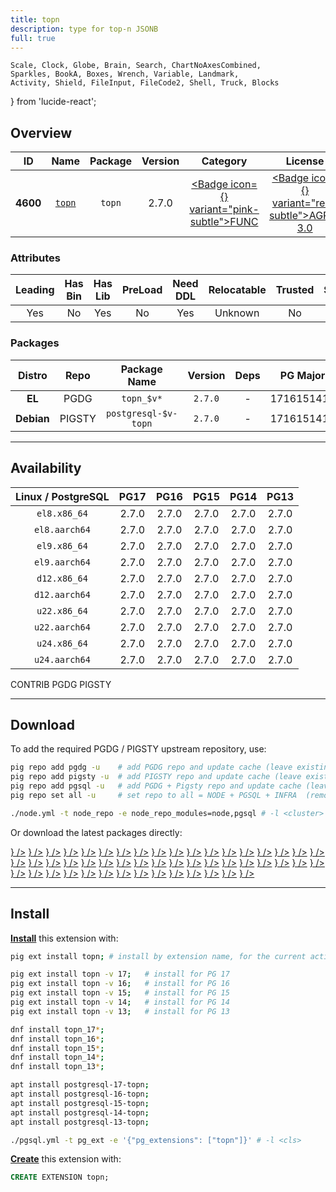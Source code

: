 ```yaml
---
title: topn
description: type for top-n JSONB
full: true
---
```


    Scale, Clock, Globe, Brain, Search, ChartNoAxesCombined,
    Sparkles, BookA, Boxes, Wrench, Variable, Landmark,
    Activity, Shield, FileInput, FileCode2, Shell, Truck, Blocks
} from 'lucide-react';

## Overview

| <TooltipIconButton tooltip="Extension unique identifier" side="top">ID</TooltipIconButton> | <TooltipIconButton tooltip="Extension name" side="top">Name</TooltipIconButton> | <TooltipIconButton tooltip="Package name for installation" side="top">Package</TooltipIconButton> | <TooltipIconButton tooltip="Latest available extension version" side="top">Version</TooltipIconButton> | <TooltipIconButton tooltip="Extension category" side="top">Category</TooltipIconButton> | <TooltipIconButton tooltip="Open source license" side="top">License</TooltipIconButton> | <TooltipIconButton tooltip="Programming language" side="top">Lang</TooltipIconButton> |
|:--------:|:--------:|:----------:|:--------------:|:---------------------------------------:|:------------------------------------------------------:|:----:|
| **4600** | [`topn`](https://github.com/citusdata/postgresql-topn) | `topn` | 2.7.0 | <a href="/ext/func" className="no-underline"><Badge icon={<Variable />} variant="pink-subtle">FUNC</Badge></a> | <a href="/ext/list/license#agpl-30" className="no-underline"><Badge icon={<Scale />} variant="red-subtle">AGPL-3.0</Badge></a> | <a href="/ext/list/lang#c"><Badge icon={<FileCode2 />} variant="blue-subtle">C</Badge></a> |

### Attributes

| <TooltipIconButton tooltip="The Primary Leading extension in the Package" side="top">Leading</TooltipIconButton> | <TooltipIconButton tooltip="Contains binary utils" side="top">Has Bin</TooltipIconButton> | <TooltipIconButton tooltip="Contains .so shared library files" side="top">Has Lib</TooltipIconButton> | <TooltipIconButton tooltip="Requires preloading via shared_preload_libraries" side="top">PreLoad</TooltipIconButton> | <TooltipIconButton tooltip="Requires CREATE EXTENSION DDL command" side="top">Need DDL</TooltipIconButton> | <TooltipIconButton tooltip="Can be installed in any schema" side="top">Relocatable</TooltipIconButton> | <TooltipIconButton tooltip="Can be created by non-superuser" side="top">Trusted</TooltipIconButton> | <TooltipIconButton tooltip="Schemas used by this extension" side="top">Schemas</TooltipIconButton> |
|:-------:|:-------:|:-------:|:-------:|:--------:|:-----------:|:-------:|:-------:|
| Yes | No | Yes | No | Yes | Unknown | No | - |

### Packages

| <TooltipIconButton tooltip="Linux distribution family, EL or Debian" side="top">Distro</TooltipIconButton> | <TooltipIconButton tooltip="Package repository" side="top">Repo</TooltipIconButton> | <TooltipIconButton tooltip="The RPM/DEB Package Name Pattern (replace $v with real pg major)" side="top">Package Name</TooltipIconButton> | <TooltipIconButton tooltip="Latest package version" side="top">Version</TooltipIconButton> | <TooltipIconButton tooltip="RPM/DEB Package dependencies" side="top">Deps</TooltipIconButton> | <TooltipIconButton tooltip="Available in these PostgreSQL Major Versions" side="top">PG Major</TooltipIconButton> |
|:----------:|:--------:|:------------------------:|:-----------:|:------------:|:------------------:|
|   **EL**   | <Badge variant="blue-subtle"><span className="font-bold">PGDG</span></Badge> | `topn_$v*` | `2.7.0` | - | <Badge variant="green-subtle">17</Badge><Badge variant="green-subtle">16</Badge><Badge variant="green-subtle">15</Badge><Badge variant="green-subtle">14</Badge><Badge variant="green-subtle">13</Badge> |
| **Debian** | <Badge variant="amber-subtle"><span className="font-bold">PIGSTY</span></Badge> | `postgresql-$v-topn` | `2.7.0` | - | <Badge variant="green-subtle">17</Badge><Badge variant="green-subtle">16</Badge><Badge variant="green-subtle">15</Badge><Badge variant="green-subtle">14</Badge><Badge variant="green-subtle">13</Badge> |



------

## Availability

| <TooltipIconButton tooltip="Linux Distro Arch / PostgreSQL Major Version" side="top">Linux / PostgreSQL </TooltipIconButton> | **PG17** | **PG16** | **PG15** | **PG14** | **PG13** |
|:-----:|:-----:|:-----:|:-----:|:-----:|:-----:|
| `el8.x86_64` | <Badge variant="blue-subtle">2.7.0</Badge> | <Badge variant="blue-subtle">2.7.0</Badge> | <Badge variant="blue-subtle">2.7.0</Badge> | <Badge variant="blue-subtle">2.7.0</Badge> | <Badge variant="blue-subtle">2.7.0</Badge> |
| `el8.aarch64` | <Badge variant="blue-subtle">2.7.0</Badge> | <Badge variant="blue-subtle">2.7.0</Badge> | <Badge variant="blue-subtle">2.7.0</Badge> | <Badge variant="blue-subtle">2.7.0</Badge> | <Badge variant="blue-subtle">2.7.0</Badge> |
| `el9.x86_64` | <Badge variant="blue-subtle">2.7.0</Badge> | <Badge variant="blue-subtle">2.7.0</Badge> | <Badge variant="blue-subtle">2.7.0</Badge> | <Badge variant="blue-subtle">2.7.0</Badge> | <Badge variant="blue-subtle">2.7.0</Badge> |
| `el9.aarch64` | <Badge variant="blue-subtle">2.7.0</Badge> | <Badge variant="blue-subtle">2.7.0</Badge> | <Badge variant="blue-subtle">2.7.0</Badge> | <Badge variant="blue-subtle">2.7.0</Badge> | <Badge variant="blue-subtle">2.7.0</Badge> |
| `d12.x86_64` | <Badge variant="amber-subtle">2.7.0</Badge> | <Badge variant="amber-subtle">2.7.0</Badge> | <Badge variant="amber-subtle">2.7.0</Badge> | <Badge variant="amber-subtle">2.7.0</Badge> | <Badge variant="amber-subtle">2.7.0</Badge> |
| `d12.aarch64` | <Badge variant="amber-subtle">2.7.0</Badge> | <Badge variant="amber-subtle">2.7.0</Badge> | <Badge variant="amber-subtle">2.7.0</Badge> | <Badge variant="amber-subtle">2.7.0</Badge> | <Badge variant="amber-subtle">2.7.0</Badge> |
| `u22.x86_64` | <Badge variant="amber-subtle">2.7.0</Badge> | <Badge variant="amber-subtle">2.7.0</Badge> | <Badge variant="amber-subtle">2.7.0</Badge> | <Badge variant="amber-subtle">2.7.0</Badge> | <Badge variant="amber-subtle">2.7.0</Badge> |
| `u22.aarch64` | <Badge variant="amber-subtle">2.7.0</Badge> | <Badge variant="amber-subtle">2.7.0</Badge> | <Badge variant="amber-subtle">2.7.0</Badge> | <Badge variant="amber-subtle">2.7.0</Badge> | <Badge variant="amber-subtle">2.7.0</Badge> |
| `u24.x86_64` | <Badge variant="amber-subtle">2.7.0</Badge> | <Badge variant="amber-subtle">2.7.0</Badge> | <Badge variant="amber-subtle">2.7.0</Badge> | <Badge variant="amber-subtle">2.7.0</Badge> | <Badge variant="amber-subtle">2.7.0</Badge> |
| `u24.aarch64` | <Badge variant="amber-subtle">2.7.0</Badge> | <Badge variant="amber-subtle">2.7.0</Badge> | <Badge variant="amber-subtle">2.7.0</Badge> | <Badge variant="amber-subtle">2.7.0</Badge> | <Badge variant="amber-subtle">2.7.0</Badge> |

<Badge variant="green-subtle"><span className="font-black">CONTRIB</span></Badge> <Badge variant="blue-subtle"><span className="font-black">PGDG</span></Badge> <Badge variant="amber-subtle"><span className="font-black">PIGSTY</span></Badge>

------

## Download

To add the required PGDG / PIGSTY upstream repository, use:

```bash tab="pig"
pig repo add pgdg -u    # add PGDG repo and update cache (leave existing repos)
pig repo add pigsty -u  # add PIGSTY repo and update cache (leave existing repos)
pig repo add pgsql -u   # add PGDG + Pigsty repo and update cache (leave existing repos)
pig repo set all -u     # set repo to all = NODE + PGSQL + INFRA  (remove existing repos)
```
```bash tab="pigsty"
./node.yml -t node_repo -e node_repo_modules=node,pgsql # -l <cluster>
```

Or download the latest packages directly:

<Files>
    <Folder name="el8.x86_64">
        <a href="https://download.postgresql.org/pub/repos/yum/17/redhat/rhel-8-x86_64/topn_17-2.7.0-1PGDG.rhel8.x86_64.rpm"><File name="topn_17-2.7.0-1PGDG.rhel8.x86_64.rpm" icon={<Package className="text-emerald-500" />} /></a>
        <a href="https://download.postgresql.org/pub/repos/yum/16/redhat/rhel-8-x86_64/topn_16-2.7.0-1PGDG.rhel8.x86_64.rpm"><File name="topn_16-2.7.0-1PGDG.rhel8.x86_64.rpm" icon={<Package className="text-emerald-500" />} /></a>
        <a href="https://download.postgresql.org/pub/repos/yum/15/redhat/rhel-8-x86_64/topn_15-2.7.0-1PGDG.rhel8.x86_64.rpm"><File name="topn_15-2.7.0-1PGDG.rhel8.x86_64.rpm" icon={<Package className="text-emerald-500" />} /></a>
        <a href="https://download.postgresql.org/pub/repos/yum/14/redhat/rhel-8-x86_64/topn_14-2.7.0-1PGDG.rhel8.x86_64.rpm"><File name="topn_14-2.7.0-1PGDG.rhel8.x86_64.rpm" icon={<Package className="text-emerald-500" />} /></a>
        <a href="https://download.postgresql.org/pub/repos/yum/13/redhat/rhel-8-x86_64/topn_13-2.7.0-1PGDG.rhel8.x86_64.rpm"><File name="topn_13-2.7.0-1PGDG.rhel8.x86_64.rpm" icon={<Package className="text-emerald-500" />} /></a>
    </Folder>
    <Folder name="el8.aarch64">
        <a href="https://download.postgresql.org/pub/repos/yum/17/redhat/rhel-8-aarch64/topn_17-2.7.0-1PGDG.rhel8.aarch64.rpm"><File name="topn_17-2.7.0-1PGDG.rhel8.aarch64.rpm" icon={<Package className="text-orange-500" />} /></a>
        <a href="https://download.postgresql.org/pub/repos/yum/16/redhat/rhel-8-aarch64/topn_16-2.7.0-1PGDG.rhel8.aarch64.rpm"><File name="topn_16-2.7.0-1PGDG.rhel8.aarch64.rpm" icon={<Package className="text-orange-500" />} /></a>
        <a href="https://download.postgresql.org/pub/repos/yum/15/redhat/rhel-8-aarch64/topn_15-2.7.0-1PGDG.rhel8.aarch64.rpm"><File name="topn_15-2.7.0-1PGDG.rhel8.aarch64.rpm" icon={<Package className="text-orange-500" />} /></a>
        <a href="https://download.postgresql.org/pub/repos/yum/14/redhat/rhel-8-aarch64/topn_14-2.7.0-1PGDG.rhel8.aarch64.rpm"><File name="topn_14-2.7.0-1PGDG.rhel8.aarch64.rpm" icon={<Package className="text-orange-500" />} /></a>
        <a href="https://download.postgresql.org/pub/repos/yum/13/redhat/rhel-8-aarch64/topn_13-2.7.0-1PGDG.rhel8.aarch64.rpm"><File name="topn_13-2.7.0-1PGDG.rhel8.aarch64.rpm" icon={<Package className="text-orange-500" />} /></a>
    </Folder>
    <Folder name="el9.x86_64">
        <a href="https://download.postgresql.org/pub/repos/yum/17/redhat/rhel-9-x86_64/topn_17-2.7.0-1PGDG.rhel9.x86_64.rpm"><File name="topn_17-2.7.0-1PGDG.rhel9.x86_64.rpm" icon={<Package className="text-emerald-500" />} /></a>
        <a href="https://download.postgresql.org/pub/repos/yum/16/redhat/rhel-9-x86_64/topn_16-2.7.0-1PGDG.rhel9.x86_64.rpm"><File name="topn_16-2.7.0-1PGDG.rhel9.x86_64.rpm" icon={<Package className="text-emerald-500" />} /></a>
        <a href="https://download.postgresql.org/pub/repos/yum/15/redhat/rhel-9-x86_64/topn_15-2.7.0-1PGDG.rhel9.x86_64.rpm"><File name="topn_15-2.7.0-1PGDG.rhel9.x86_64.rpm" icon={<Package className="text-emerald-500" />} /></a>
        <a href="https://download.postgresql.org/pub/repos/yum/14/redhat/rhel-9-x86_64/topn_14-2.7.0-1PGDG.rhel9.x86_64.rpm"><File name="topn_14-2.7.0-1PGDG.rhel9.x86_64.rpm" icon={<Package className="text-emerald-500" />} /></a>
        <a href="https://download.postgresql.org/pub/repos/yum/13/redhat/rhel-9-x86_64/topn_13-2.7.0-1PGDG.rhel9.x86_64.rpm"><File name="topn_13-2.7.0-1PGDG.rhel9.x86_64.rpm" icon={<Package className="text-emerald-500" />} /></a>
    </Folder>
    <Folder name="el9.aarch64">
        <a href="https://download.postgresql.org/pub/repos/yum/17/redhat/rhel-9-aarch64/topn_17-2.7.0-1PGDG.rhel9.aarch64.rpm"><File name="topn_17-2.7.0-1PGDG.rhel9.aarch64.rpm" icon={<Package className="text-orange-500" />} /></a>
        <a href="https://download.postgresql.org/pub/repos/yum/16/redhat/rhel-9-aarch64/topn_16-2.7.0-1PGDG.rhel9.aarch64.rpm"><File name="topn_16-2.7.0-1PGDG.rhel9.aarch64.rpm" icon={<Package className="text-orange-500" />} /></a>
        <a href="https://download.postgresql.org/pub/repos/yum/15/redhat/rhel-9-aarch64/topn_15-2.7.0-1PGDG.rhel9.aarch64.rpm"><File name="topn_15-2.7.0-1PGDG.rhel9.aarch64.rpm" icon={<Package className="text-orange-500" />} /></a>
        <a href="https://download.postgresql.org/pub/repos/yum/14/redhat/rhel-9-aarch64/topn_14-2.7.0-1PGDG.rhel9.aarch64.rpm"><File name="topn_14-2.7.0-1PGDG.rhel9.aarch64.rpm" icon={<Package className="text-orange-500" />} /></a>
        <a href="https://download.postgresql.org/pub/repos/yum/13/redhat/rhel-9-aarch64/topn_13-2.7.0-1PGDG.rhel9.aarch64.rpm"><File name="topn_13-2.7.0-1PGDG.rhel9.aarch64.rpm" icon={<Package className="text-orange-500" />} /></a>
    </Folder>
    <Folder name="d12.x86_64">
        <a href="https://repo.pigsty.io/apt/pgsql/bookworm/pool/main/t/topn/postgresql-17-topn_2.7.0-1PIGSTY~bookworm_amd64.deb"><File name="postgresql-17-topn_2.7.0-1PIGSTY~bookworm_amd64.deb" icon={<Box className="text-emerald-500" />} /></a>
        <a href="https://repo.pigsty.io/apt/pgsql/bookworm/pool/main/t/topn/postgresql-16-topn_2.7.0-1PIGSTY~bookworm_amd64.deb"><File name="postgresql-16-topn_2.7.0-1PIGSTY~bookworm_amd64.deb" icon={<Box className="text-emerald-500" />} /></a>
        <a href="https://repo.pigsty.io/apt/pgsql/bookworm/pool/main/t/topn/postgresql-15-topn_2.7.0-1PIGSTY~bookworm_amd64.deb"><File name="postgresql-15-topn_2.7.0-1PIGSTY~bookworm_amd64.deb" icon={<Box className="text-emerald-500" />} /></a>
        <a href="https://repo.pigsty.io/apt/pgsql/bookworm/pool/main/t/topn/postgresql-14-topn_2.7.0-1PIGSTY~bookworm_amd64.deb"><File name="postgresql-14-topn_2.7.0-1PIGSTY~bookworm_amd64.deb" icon={<Box className="text-emerald-500" />} /></a>
        <a href="https://repo.pigsty.io/apt/pgsql/bookworm/pool/main/t/topn/postgresql-13-topn_2.7.0-1PIGSTY~bookworm_amd64.deb"><File name="postgresql-13-topn_2.7.0-1PIGSTY~bookworm_amd64.deb" icon={<Box className="text-emerald-500" />} /></a>
    </Folder>
    <Folder name="d12.aarch64">
        <a href="https://repo.pigsty.io/apt/pgsql/bookworm/pool/main/t/topn/postgresql-17-topn_2.7.0-1PIGSTY~bookworm_arm64.deb"><File name="postgresql-17-topn_2.7.0-1PIGSTY~bookworm_arm64.deb" icon={<Box className="text-orange-500" />} /></a>
        <a href="https://repo.pigsty.io/apt/pgsql/bookworm/pool/main/t/topn/postgresql-16-topn_2.7.0-1PIGSTY~bookworm_arm64.deb"><File name="postgresql-16-topn_2.7.0-1PIGSTY~bookworm_arm64.deb" icon={<Box className="text-orange-500" />} /></a>
        <a href="https://repo.pigsty.io/apt/pgsql/bookworm/pool/main/t/topn/postgresql-15-topn_2.7.0-1PIGSTY~bookworm_arm64.deb"><File name="postgresql-15-topn_2.7.0-1PIGSTY~bookworm_arm64.deb" icon={<Box className="text-orange-500" />} /></a>
        <a href="https://repo.pigsty.io/apt/pgsql/bookworm/pool/main/t/topn/postgresql-14-topn_2.7.0-1PIGSTY~bookworm_arm64.deb"><File name="postgresql-14-topn_2.7.0-1PIGSTY~bookworm_arm64.deb" icon={<Box className="text-orange-500" />} /></a>
        <a href="https://repo.pigsty.io/apt/pgsql/bookworm/pool/main/t/topn/postgresql-13-topn_2.7.0-1PIGSTY~bookworm_arm64.deb"><File name="postgresql-13-topn_2.7.0-1PIGSTY~bookworm_arm64.deb" icon={<Box className="text-orange-500" />} /></a>
    </Folder>
    <Folder name="u22.x86_64">
        <a href="https://repo.pigsty.io/apt/pgsql/jammy/pool/main/t/topn/postgresql-17-topn_2.7.0-1PIGSTY~jammy_amd64.deb"><File name="postgresql-17-topn_2.7.0-1PIGSTY~jammy_amd64.deb" icon={<Box className="text-emerald-500" />} /></a>
        <a href="https://repo.pigsty.io/apt/pgsql/jammy/pool/main/t/topn/postgresql-16-topn_2.7.0-1PIGSTY~jammy_amd64.deb"><File name="postgresql-16-topn_2.7.0-1PIGSTY~jammy_amd64.deb" icon={<Box className="text-emerald-500" />} /></a>
        <a href="https://repo.pigsty.io/apt/pgsql/jammy/pool/main/t/topn/postgresql-15-topn_2.7.0-1PIGSTY~jammy_amd64.deb"><File name="postgresql-15-topn_2.7.0-1PIGSTY~jammy_amd64.deb" icon={<Box className="text-emerald-500" />} /></a>
        <a href="https://repo.pigsty.io/apt/pgsql/jammy/pool/main/t/topn/postgresql-14-topn_2.7.0-1PIGSTY~jammy_amd64.deb"><File name="postgresql-14-topn_2.7.0-1PIGSTY~jammy_amd64.deb" icon={<Box className="text-emerald-500" />} /></a>
        <a href="https://repo.pigsty.io/apt/pgsql/jammy/pool/main/t/topn/postgresql-13-topn_2.7.0-1PIGSTY~jammy_amd64.deb"><File name="postgresql-13-topn_2.7.0-1PIGSTY~jammy_amd64.deb" icon={<Box className="text-emerald-500" />} /></a>
    </Folder>
    <Folder name="u22.aarch64">
        <a href="https://repo.pigsty.io/apt/pgsql/jammy/pool/main/t/topn/postgresql-17-topn_2.7.0-1PIGSTY~jammy_arm64.deb"><File name="postgresql-17-topn_2.7.0-1PIGSTY~jammy_arm64.deb" icon={<Box className="text-orange-500" />} /></a>
        <a href="https://repo.pigsty.io/apt/pgsql/jammy/pool/main/t/topn/postgresql-16-topn_2.7.0-1PIGSTY~jammy_arm64.deb"><File name="postgresql-16-topn_2.7.0-1PIGSTY~jammy_arm64.deb" icon={<Box className="text-orange-500" />} /></a>
        <a href="https://repo.pigsty.io/apt/pgsql/jammy/pool/main/t/topn/postgresql-15-topn_2.7.0-1PIGSTY~jammy_arm64.deb"><File name="postgresql-15-topn_2.7.0-1PIGSTY~jammy_arm64.deb" icon={<Box className="text-orange-500" />} /></a>
        <a href="https://repo.pigsty.io/apt/pgsql/jammy/pool/main/t/topn/postgresql-14-topn_2.7.0-1PIGSTY~jammy_arm64.deb"><File name="postgresql-14-topn_2.7.0-1PIGSTY~jammy_arm64.deb" icon={<Box className="text-orange-500" />} /></a>
        <a href="https://repo.pigsty.io/apt/pgsql/jammy/pool/main/t/topn/postgresql-13-topn_2.7.0-1PIGSTY~jammy_arm64.deb"><File name="postgresql-13-topn_2.7.0-1PIGSTY~jammy_arm64.deb" icon={<Box className="text-orange-500" />} /></a>
    </Folder>
    <Folder name="u24.x86_64">
        <a href="https://repo.pigsty.io/apt/pgsql/noble/pool/main/t/topn/postgresql-17-topn_2.7.0-1PIGSTY~noble_amd64.deb"><File name="postgresql-17-topn_2.7.0-1PIGSTY~noble_amd64.deb" icon={<Box className="text-emerald-500" />} /></a>
        <a href="https://repo.pigsty.io/apt/pgsql/noble/pool/main/t/topn/postgresql-16-topn_2.7.0-1PIGSTY~noble_amd64.deb"><File name="postgresql-16-topn_2.7.0-1PIGSTY~noble_amd64.deb" icon={<Box className="text-emerald-500" />} /></a>
        <a href="https://repo.pigsty.io/apt/pgsql/noble/pool/main/t/topn/postgresql-15-topn_2.7.0-1PIGSTY~noble_amd64.deb"><File name="postgresql-15-topn_2.7.0-1PIGSTY~noble_amd64.deb" icon={<Box className="text-emerald-500" />} /></a>
        <a href="https://repo.pigsty.io/apt/pgsql/noble/pool/main/t/topn/postgresql-14-topn_2.7.0-1PIGSTY~noble_amd64.deb"><File name="postgresql-14-topn_2.7.0-1PIGSTY~noble_amd64.deb" icon={<Box className="text-emerald-500" />} /></a>
        <a href="https://repo.pigsty.io/apt/pgsql/noble/pool/main/t/topn/postgresql-13-topn_2.7.0-1PIGSTY~noble_amd64.deb"><File name="postgresql-13-topn_2.7.0-1PIGSTY~noble_amd64.deb" icon={<Box className="text-emerald-500" />} /></a>
    </Folder>
    <Folder name="u24.aarch64">
        <a href="https://repo.pigsty.io/apt/pgsql/noble/pool/main/t/topn/postgresql-17-topn_2.7.0-1PIGSTY~noble_arm64.deb"><File name="postgresql-17-topn_2.7.0-1PIGSTY~noble_arm64.deb" icon={<Box className="text-orange-500" />} /></a>
        <a href="https://repo.pigsty.io/apt/pgsql/noble/pool/main/t/topn/postgresql-16-topn_2.7.0-1PIGSTY~noble_arm64.deb"><File name="postgresql-16-topn_2.7.0-1PIGSTY~noble_arm64.deb" icon={<Box className="text-orange-500" />} /></a>
        <a href="https://repo.pigsty.io/apt/pgsql/noble/pool/main/t/topn/postgresql-15-topn_2.7.0-1PIGSTY~noble_arm64.deb"><File name="postgresql-15-topn_2.7.0-1PIGSTY~noble_arm64.deb" icon={<Box className="text-orange-500" />} /></a>
        <a href="https://repo.pigsty.io/apt/pgsql/noble/pool/main/t/topn/postgresql-14-topn_2.7.0-1PIGSTY~noble_arm64.deb"><File name="postgresql-14-topn_2.7.0-1PIGSTY~noble_arm64.deb" icon={<Box className="text-orange-500" />} /></a>
        <a href="https://repo.pigsty.io/apt/pgsql/noble/pool/main/t/topn/postgresql-13-topn_2.7.0-1PIGSTY~noble_arm64.deb"><File name="postgresql-13-topn_2.7.0-1PIGSTY~noble_arm64.deb" icon={<Box className="text-orange-500" />} /></a>
    </Folder>
</Files>

------

## Install

[**Install**](/docs/pgsql/ext/install) this extension with:

```bash tab="pig"
pig ext install topn; # install by extension name, for the current active PG version

pig ext install topn -v 17;   # install for PG 17
pig ext install topn -v 16;   # install for PG 16
pig ext install topn -v 15;   # install for PG 15
pig ext install topn -v 14;   # install for PG 14
pig ext install topn -v 13;   # install for PG 13
```
```bash tab="yum" 
dnf install topn_17*;
dnf install topn_16*;
dnf install topn_15*;
dnf install topn_14*;
dnf install topn_13*;
```
```bash tab="apt" 
apt install postgresql-17-topn;
apt install postgresql-16-topn;
apt install postgresql-15-topn;
apt install postgresql-14-topn;
apt install postgresql-13-topn;
```
```bash tab="ansible"
./pgsql.yml -t pg_ext -e '{"pg_extensions": ["topn"]}' # -l <cls>
```

[**Create**](/docs/pgsql/ext/create) this extension with:

```sql
CREATE EXTENSION topn;
```


